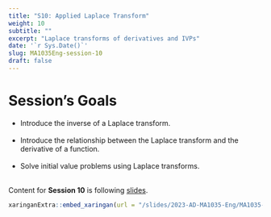 ```yaml
---
title: "S10: Applied Laplace Transform"
weight: 10
subtitle: ""
excerpt: "Laplace transforms of derivatives and IVPs"
date: '`r Sys.Date()`'
slug: MA1035Eng-session-10
draft: false
---
```


# Session's Goals

* Introduce the inverse of a Laplace transform. <br/><br/>
* Introduce the relationship between the Laplace transform and the derivative of a function. <br/><br/>
* Solve initial value problems using Laplace transforms. <br/><br/>

Content for **Session 10** is following [slides](/slides/2023-AD-MA1035-Eng/MA1035-sesion-10).

```r
xaringanExtra::embed_xaringan(url = "/slides/2023-AD-MA1035-Eng/MA1035-sesion-10", ratio = "4:3")
```